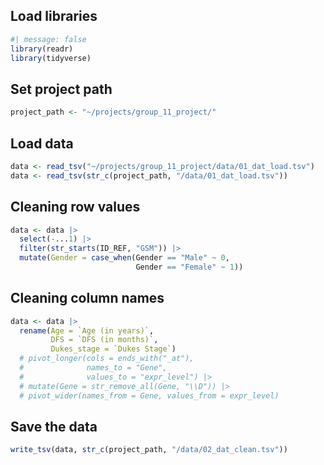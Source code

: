 ## Load libraries

```r
#| message: false 
library(readr) 
library(tidyverse)
```

## Set project path

```r
project_path <- "~/projects/group_11_project/"
```

## Load data

```r
data <- read_tsv("~/projects/group_11_project/data/01_dat_load.tsv")
data <- read_tsv(str_c(project_path, "/data/01_dat_load.tsv"))
```

## Cleaning row values

```r
data <- data |> 
  select(-...1) |> 
  filter(str_starts(ID_REF, "GSM")) |> 
  mutate(Gender = case_when(Gender == "Male" ~ 0,
                            Gender == "Female" ~ 1))
```

## Cleaning column names

```r
data <- data |> 
  rename(Age = `Age (in years)`,
         DFS = `DFS (in months)`,
         Dukes_stage = `Dukes Stage`) 
  # pivot_longer(cols = ends_with("_at"),
  #              names_to = "Gene", 
  #              values_to = "expr_level") |> 
  # mutate(Gene = str_remove_all(Gene, "\\D")) |> 
  # pivot_wider(names_from = Gene, values_from = expr_level)

```

## Save the data

```r
write_tsv(data, str_c(project_path, "/data/02_dat_clean.tsv"))
```
